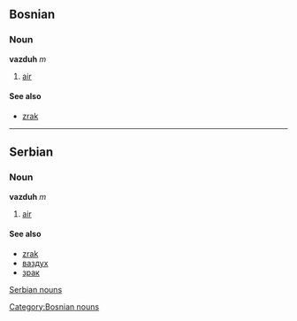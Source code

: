 ==Bosnian==
===Noun===
'''vazduh''' ''m''
#[[air]]
====See also====
*[[zrak]]
[[Category:Bosnian nouns]]
----
==Serbian==
===Noun===
'''vazduh''' ''m''
#[[air]]
====See also====
*[[zrak]]
*[[ваздух]]
*[[зрак]]
[[Serbian nouns]]